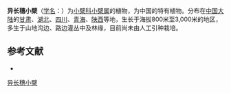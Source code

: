 {{Speciesbox
| name = 异长穗小檗
| status = 
| status_system = 
| image =
| genus = Berberis
| species = feddeana
| authority = Schneid.
}}

'''异长穗小檗'''（[[学名|学名]]：{{lang|la|''Berberis feddeana''}}）为[[小檗科|小檗科]][[小檗属|小檗属]]的植物，为中国的特有植物。分布在[[中国大陆|中国大陆]]的[[甘肃|甘肃]]、[[湖北|湖北]]、[[四川|四川]]、[[青海|青海]]、[[陕西|陕西]]等地，生长于海拔800米至3,000米的地区，多生于山地沟边、路边灌丛中及林缘，目前尚未由人工引种栽培。

== 参考文献 ==
<div class="references-small">
* {{cite web| url =http://www.bioinfo.cn/db05/KmzwSpecies.php?action=view&id=2132| title =异长穗小檗| work =《中国高等植物数据库全库》| publisher =中国科学院微生物研究所| author =昆明植物研究所| accessdate =2009-02-23| deadurl =yes| archiveurl =https://web.archive.org/web/20160305043022/http://www.bioinfo.cn/db05/KmzwSpecies.php?action=view&id=2132| archivedate =2016-03-05}}
</div>
{{Taxonbar|from=Q11066176}}

[[Category:小檗属|异长穗小檗]]


{{植物小作品}}